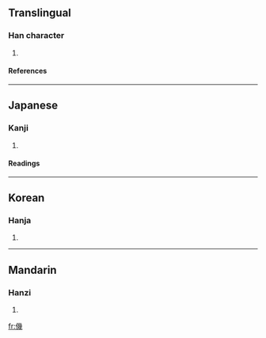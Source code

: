 ==Translingual==
===Han character===
{{Han char|rn=9|rad=人|as=12|sn=14|four=|canj=人女戈戈 (OVII)}}
# {{defn|Han}}
====References====
{{Han ref|kx=0117.030|dkj=01106|dj=0248.090|hdz=10223.050|uh=50DF|ud=20703}}
----
==Japanese==
===Kanji===
{{ja-kanji|grade=|rs=人12}}
# {{defn|Japanese}}
====Readings====
{{ja-readings|on=[[き]] (ki), [[げ]] (ge)|kun=[[よくつつしむ]] (yokutsutsushimu), [[ちかい]] (chikai)}}
----
==Korean==
===Hanja===
{{ko-hanja|hangeul=기|rv=gi|mr=ki}}
# {{defn|Korean}}
----
==Mandarin==
===Hanzi===
{{cmn-hanzi|pin=[[jī]] ([[ji1]]), [[jiào]] ([[jiao4]])|wg=chi<sup>1</sup>, chiao<sup>4</sup>}}
# {{defn|Mandarin}}

[[fr:僟]]